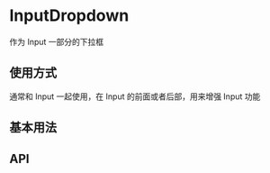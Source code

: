 

<Meta of={InputDropdownStories} />

# InputDropdown
作为 Input 一部分的下拉框

## 使用方式
通常和 Input 一起使用，在 Input 的前面或者后部，用来增强 Input 功能

## 基本用法

<Canvas of={InputDropdownStories.Basic}/>

## API
<ArgTypes />